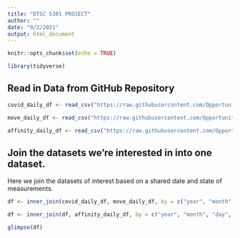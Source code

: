 ```yaml
---
title: "DTSC 5301 PROJECT"
author: ""
date: "9/2/2021"
output: html_document
---
```


```r
knitr::opts_chunk$set(echo = TRUE)

library(tidyverse)
```

## Read in Data from GitHub Repository
```r
covid_daily_df <- read_csv("https://raw.githubusercontent.com/OpportunityInsights/EconomicTracker/main/data/COVID%20-%20State%20-%20Daily.csv")

move_daily_df <- read_csv("https://raw.githubusercontent.com/OpportunityInsights/EconomicTracker/main/data/Google%20Mobility%20-%20State%20-%20Daily.csv")

affinity_daily_df <- read_csv("https://raw.githubusercontent.com/OpportunityInsights/EconomicTracker/main/data/Affinity%20-%20State%20-%20Daily.csv")
```
## Join the datasets we're interested in into one dataset.

Here we join the datasets of interest based on a shared date and state of measurements.

```r
df <- inner_join(covid_daily_df, move_daily_df, by = c("year", "month", "day", "statefips"))

df <- inner_join(df, affinity_daily_df, by = c("year", "month", "day", "statefips"))

glimpse(df)
```